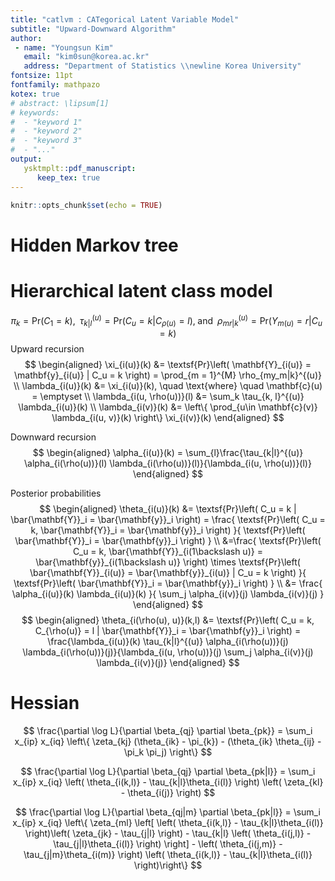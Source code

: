 ```yaml
---
title: "catlvm : CATegorical Latent Variable Model"
subtitle: "Upward-Downward Algorithm"
author: 
 - name: "Youngsun Kim"
   email: "kim0sun@korea.ac.kr"
   address: "Department of Statistics \\newline Korea University"
fontsize: 11pt
fontfamily: mathpazo
kotex: true
# abstract: \lipsum[1]
# keywords: 
#  - "keyword 1"
#  - "keyword 2"
#  - "keyword 3"
#  - "..."
output: 
   ysktmplt::pdf_manuscript:
      keep_tex: true
---
```


```r
knitr::opts_chunk$set(echo = TRUE)
```

# Hidden Markov tree {#hmt}


# Hierarchical latent class model {#hlca}
$$
\pi_k = \textsf{Pr}\left( C_1 = k \right),
\;\;
\tau_{k|l}^{(u)} = \textsf{Pr}\left( C_u = k|C_{\rho(u)} = l \right),
\; \text{and} \;\;
\rho_{mr|k}^{(u)} = \textsf{Pr}\left( Y_{m(u)} = r | C_{u} = k \right)
$$
Upward recursion
$$
\begin{aligned}
\xi_{i(u)}(k) &= \textsf{Pr}\left( \mathbf{Y}_{i(u)} = \mathbf{y}_{i(u)} | C_u = k \right) = 
\prod_{m = 1}^{M} \rho_{my_m|k}^{(u)}
\\
\lambda_{i(u)}(k) &= \xi_{i(u)}(k), \quad \text{where} \quad \mathbf{c}(u) = \emptyset
\\
\lambda_{i(u, \rho(u))}(l) &= \sum_k \tau_{k, l}^{(u)} \lambda_{i(u)}(k)
\\
\lambda_{i(v)}(k) &= \left\{ \prod_{u\in \mathbf{c}(v)} \lambda_{i(u, v)}(k) \right\} \xi_{i(v)}(k)
\end{aligned}
$$

Downward recursion
$$
\begin{aligned}
\alpha_{i(u)}(k) = \sum_{l}\frac{\tau_{k|l}^{(u)} \alpha_{i(\rho(u))}(l)  \lambda_{i(\rho(u))}(l)}{\lambda_{i(u, \rho(u))}(l)}
\end{aligned}
$$

Posterior probabilities
$$
\begin{aligned}
\theta_{i(u)}(k) &= \textsf{Pr}\left( C_u = k | \bar{\mathbf{Y}}_i = \bar{\mathbf{y}}_i \right) 
= \frac{ \textsf{Pr}\left( C_u = k, \bar{\mathbf{Y}}_i = \bar{\mathbf{y}}_i \right) }{ \textsf{Pr}\left( \bar{\mathbf{Y}}_i = \bar{\mathbf{y}}_i \right) }
\\
&=\frac{ \textsf{Pr}\left( C_u = k, \bar{\mathbf{Y}}_{i(1\backslash u)} = \bar{\mathbf{y}}_{i(1\backslash u)} \right) \times \textsf{Pr}\left( \bar{\mathbf{Y}}_{i(u)} = \bar{\mathbf{y}}_{i(u)} | C_u = k \right) }{ \textsf{Pr}\left( \bar{\mathbf{Y}}_i = \bar{\mathbf{y}}_i \right) }
\\
&= \frac{ \alpha_{i(u)}(k) \lambda_{i(u)}(k) }{ \sum_j \alpha_{i(v)}(j) \lambda_{i(v)}(j) }
\end{aligned}
$$
$$
\begin{aligned}
\theta_{i(\rho(u), u)}(k,l) &= \textsf{Pr}\left( C_u = k, C_{\rho(u)} = l | \bar{\mathbf{Y}}_i = \bar{\mathbf{y}}_i \right) 
= \frac{\lambda_{i(u)}(k) \tau_{k|l}^{(u)} \alpha_{i(\rho(u))}(j)  \lambda_{i(\rho(u))}(j)}{\lambda_{i(u, \rho(u))}(j) \sum_j \alpha_{i(v)}(j) \lambda_{i(v)}(j)}
\end{aligned}
$$


# Hessian

$$
\frac{\partial \log L}{\partial \beta_{qj} \partial \beta_{pk}} = \sum_i x_{ip} x_{iq} \left\{ \zeta_{kj} (\theta_{ik} - \pi_{k}) - (\theta_{ik} \theta_{ij} - \pi_k \pi_j) \right\}
$$

$$
\frac{\partial \log L}{\partial \beta_{qj} \partial \beta_{pk|l}} = \sum_i x_{ip} x_{iq} \left( \theta_{i(k,l)} - \tau_{k|l}\theta_{i(l)} \right) \left( \zeta_{kl} - \theta_{i(j)} \right)
$$

$$
\frac{\partial \log L}{\partial \beta_{qj|m} \partial \beta_{pk|l}} = 
\sum_i x_{ip} x_{iq} \left\{ \zeta_{ml} \left[ 
\left( \theta_{i(k,l)} - \tau_{k|l}\theta_{i(l)} \right)\left( \zeta_{jk} - \tau_{j|l} \right) - 
\tau_{k|l} \left( \theta_{i(j,l)} - \tau_{j|l}\theta_{i(l)} \right) \right] - 
\left( \theta_{i(j,m)} - \tau_{j|m}\theta_{i(m)} \right) \left( \theta_{i(k,l)} - \tau_{k|l}\theta_{i(l)} \right)\right\}
$$









